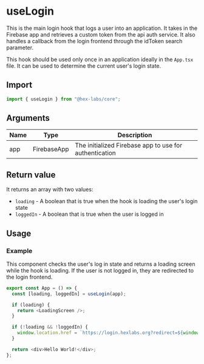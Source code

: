 <Meta title="Shared/useLogin" />

# useLogin

This is the main login hook that logs a user into an application. It takes
in the Firebase app and retrieves a custom token from the api auth service. It
also handles a callback from the login frontend through the idToken search
parameter.

This hook should be used only once in an application ideally in the `App.tsx` file.
It can be used to determine the current user's login state.

## Import

```typescript
import { useLogin } from "@hex-labs/core";
```

## Arguments

| Name | Type        | Description                                            |
| ---- | ----------- | ------------------------------------------------------ |
| app  | FirebaseApp | The initialized Firebase app to use for authentication |

## Return value

It returns an array with two values:

- `loading` - A boolean that is true when the hook is loading the user's login state
- `loggedIn` - A boolean that is true when the user is logged in

## Usage

### Example

This component checks the user's log in state and returns a loading screen while
the hook is loading. If the user is not logged in, they are redirected to the login
frontend.

```typescript
export const App = () => {
  const [loading, loggedIn] = useLogin(app);

  if (loading) {
    return <LoadingScreen />;
  }

  if (!loading && !loggedIn) {
    window.location.href = `https://login.hexlabs.org?redirect=${window.location.href}`;
  }

  return <div>Hello World!</div>;
};
```
